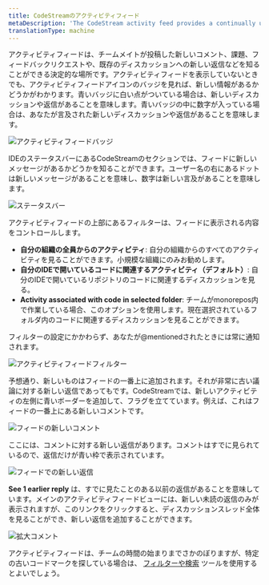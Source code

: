 ```yaml
---
title: CodeStreamのアクティビティフィード
metaDescription: 'The CodeStream activity feed provides a continually updated list of new comments, issues, and feedback requests.'
translationType: machine
---
```


アクティビティフィードは、チームメイトが投稿した新しいコメント、課題、フィードバックリクエストや、既存のディスカッションへの新しい返信などを知ることができる決定的な場所です。アクティビティフィードを表示していないときでも、アクティビティフィードアイコンのバッジを見れば、新しい情報があるかどうかがわかります。青いバッジに白い点がついている場合は、新しいディスカッションや返信があることを意味します。青いバッジの中に数字が入っている場合は、あなたが言及された新しいディスカッションや返信があることを意味します。

![アクティビティフィードバッジ](/images/ActivityFeedWithBadge3.png)

IDEのステータスバーにあるCodeStreamのセクションでは、フィードに新しいメッセージがあるかどうかを知ることができます。ユーザー名の右にあるドットは新しいメッセージがあることを意味し、数字は新しい言及があることを意味します。

![ステータスバー](/images/StatusBarWithMentions2.png)

アクティビティフィードの上部にあるフィルターは、フィードに表示される内容をコントロールします。

* **自分の組織の全員からのアクティビティ**: 自分の組織からのすべてのアクティビティを見ることができます。小規模な組織にのみお勧めします。
* **自分のIDEで開いているコードに関連するアクティビティ（デフォルト）**: 自分のIDEで開いているリポジトリのコードに関連するディスカッションを見る。
* **Activity associated with code in selected folder**: チームがmonorepos内で作業している場合、このオプションを使用します。現在選択されているフォルダ内のコードに関連するディスカッションを見ることができます。

フィルターの設定にかかわらず、あなたが@mentionedされたときには常に通知されます。

![アクティビティフィードフィルター](/images/ActivityFeedFilters.png)

予想通り、新しいものはフィードの一番上に追加されます。それが非常に古い議論に対する新しい返信であってもです。CodeStreamでは、新しいアクティビティの左側に青いボーダーを追加して、フラグを立てています。例えば、これはフィードの一番上にある新しいコメントです。

![フィードの新しいコメント](/images/ActivityFeed-NewCodemark.png)

ここには、コメントに対する新しい返信があります。コメントはすでに見られているので、返信だけが青い枠で表示されています。

![フィードでの新しい返信](/images/ActivityFeed-NewOldReplies.png)

**See 1 earlier reply** は、すでに見たことのある以前の返信があることを意味しています。メインのアクティビティフィードビューには、新しい未読の返信のみが表示されますが、このリンクをクリックすると、ディスカッションスレッド全体を見ることができ、新しい返信を追加することができます。

![拡大コメント](/images/CodemarkViewWithReplies1.png)

アクティビティフィードは、チームの時間の始まりまでさかのぼりますが、特定の古いコードマークを探している場合は、 [フィルターや検索](/docs/codestream/codestream-ui-overview/filter-search) ツールを使用するとよいでしょう。
